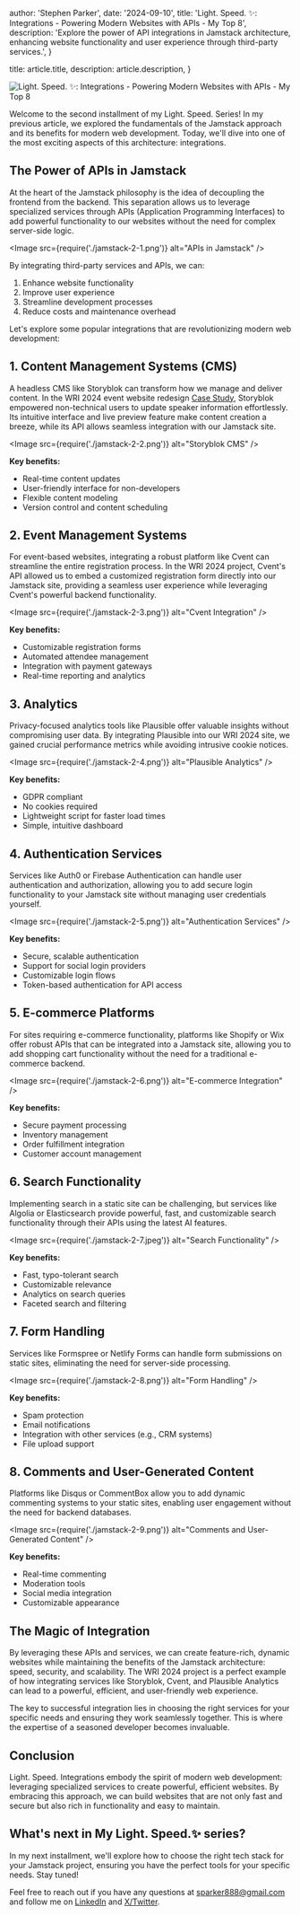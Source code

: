 
  author: 'Stephen Parker',
  date: '2024-09-10',
  title: 'Light. Speed. ✨: Integrations - Powering Modern Websites with APIs - My Top 8',
  description:
    'Explore the power of API integrations in Jamstack architecture, enhancing website functionality and user experience through third-party services.',
}

  title: article.title,
  description: article.description,
}


<Image
  src={storyBanner}
  alt="Light. Speed. ✨: Integrations - Powering Modern Websites with APIs - My Top 8"
/>

Welcome to the second installment of my Light. Speed. Series! In my previous article, we explored the fundamentals of the Jamstack approach and its benefits for modern web development. Today, we'll dive into one of the most exciting aspects of this architecture: integrations.

## The Power of APIs in Jamstack

At the heart of the Jamstack philosophy is the idea of decoupling the frontend from the backend. This separation allows us to leverage specialized services through APIs (Application Programming Interfaces) to add powerful functionality to our websites without the need for complex server-side logic.

<Image src={require('./jamstack-2-1.png')} alt="APIs in Jamstack" />

By integrating third-party services and APIs, we can:

1. Enhance website functionality
2. Improve user experience
3. Streamline development processes
4. Reduce costs and maintenance overhead

Let's explore some popular integrations that are revolutionizing modern web development:

## 1. Content Management Systems (CMS)

A headless CMS like Storyblok can transform how we manage and deliver content. In the WRI 2024 event website redesign [Case Study](https://gravital-wri-case-study.netlify.app/), Storyblok empowered non-technical users to update speaker information effortlessly. Its intuitive interface and live preview feature make content creation a breeze, while its API allows seamless integration with our Jamstack site.

<Image src={require('./jamstack-2-2.png')} alt="Storyblok CMS" />

**Key benefits:**
- Real-time content updates
- User-friendly interface for non-developers
- Flexible content modeling
- Version control and content scheduling

## 2. Event Management Systems

For event-based websites, integrating a robust platform like Cvent can streamline the entire registration process. In the WRI 2024 project, Cvent's API allowed us to embed a customized registration form directly into our Jamstack site, providing a seamless user experience while leveraging Cvent's powerful backend functionality.

<Image src={require('./jamstack-2-3.png')} alt="Cvent Integration" />

**Key benefits:**
- Customizable registration forms
- Automated attendee management
- Integration with payment gateways
- Real-time reporting and analytics

## 3. Analytics

Privacy-focused analytics tools like Plausible offer valuable insights without compromising user data. By integrating Plausible into our WRI 2024 site, we gained crucial performance metrics while avoiding intrusive cookie notices.

<Image src={require('./jamstack-2-4.png')} alt="Plausible Analytics" />

**Key benefits:**
- GDPR compliant
- No cookies required
- Lightweight script for faster load times
- Simple, intuitive dashboard

## 4. Authentication Services

Services like Auth0 or Firebase Authentication can handle user authentication and authorization, allowing you to add secure login functionality to your Jamstack site without managing user credentials yourself.

<Image src={require('./jamstack-2-5.png')} alt="Authentication Services" />

**Key benefits:**
- Secure, scalable authentication
- Support for social login providers
- Customizable login flows
- Token-based authentication for API access

## 5. E-commerce Platforms

For sites requiring e-commerce functionality, platforms like Shopify or Wix offer robust APIs that can be integrated into a Jamstack site, allowing you to add shopping cart functionality without the need for a traditional e-commerce backend.

<Image src={require('./jamstack-2-6.png')} alt="E-commerce Integration" />

**Key benefits:**
- Secure payment processing
- Inventory management
- Order fulfillment integration
- Customer account management

## 6. Search Functionality

Implementing search in a static site can be challenging, but services like Algolia or Elasticsearch provide powerful, fast, and customizable search functionality through their APIs using the latest AI features.

<Image src={require('./jamstack-2-7.jpeg')} alt="Search Functionality" />

**Key benefits:**
- Fast, typo-tolerant search
- Customizable relevance
- Analytics on search queries
- Faceted search and filtering

## 7. Form Handling

Services like Formspree or Netlify Forms can handle form submissions on static sites, eliminating the need for server-side processing.

<Image src={require('./jamstack-2-8.png')} alt="Form Handling" />

**Key benefits:**
- Spam protection
- Email notifications
- Integration with other services (e.g., CRM systems)
- File upload support

## 8. Comments and User-Generated Content

Platforms like Disqus or CommentBox allow you to add dynamic commenting systems to your static sites, enabling user engagement without the need for backend databases.

<Image src={require('./jamstack-2-9.png')} alt="Comments and User-Generated Content" />

**Key benefits:**
- Real-time commenting
- Moderation tools
- Social media integration
- Customizable appearance

## The Magic of Integration

By leveraging these APIs and services, we can create feature-rich, dynamic websites while maintaining the benefits of the Jamstack architecture: speed, security, and scalability. The WRI 2024 project is a perfect example of how integrating services like Storyblok, Cvent, and Plausible Analytics can lead to a powerful, efficient, and user-friendly web experience.

The key to successful integration lies in choosing the right services for your specific needs and ensuring they work seamlessly together. This is where the expertise of a seasoned developer becomes invaluable.

## Conclusion

Light. Speed. Integrations embody the spirit of modern web development: leveraging specialized services to create powerful, efficient websites. By embracing this approach, we can build websites that are not only fast and secure but also rich in functionality and easy to maintain.

## What's next in My Light. Speed.✨ series?

In my next installment, we'll explore how to choose the right tech stack for your Jamstack project, ensuring you have the perfect tools for your specific needs. Stay tuned!

Feel free to reach out if you have any questions at [sparker888@gmail.com](mailto:sparker888@gmail.com) and follow me on [LinkedIn](https://www.linkedin.com/in/sparker888) and [X/Twitter](https://x.com/sparker888).